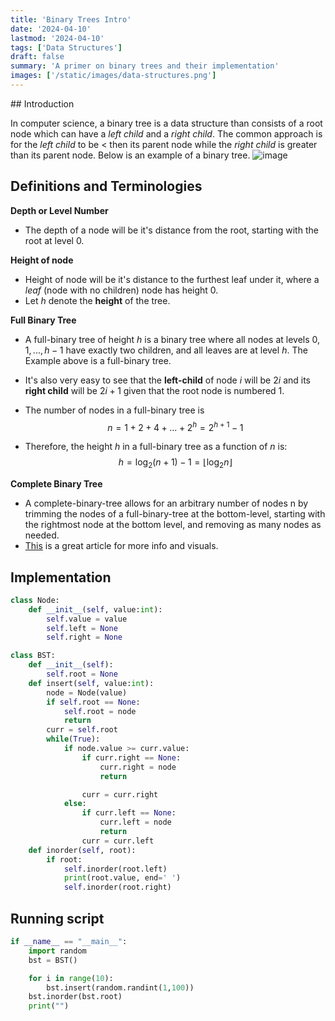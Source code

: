 ```yaml
---
title: 'Binary Trees Intro'
date: '2024-04-10'
lastmod: '2024-04-10'
tags: ['Data Structures']
draft: false
summary: 'A primer on binary trees and their implementation'
images: ['/static/images/data-structures.png']
---
```


<TOCInline toc={props.toc} exclude="Introduction" />
## Introduction

In computer science, a binary tree is a data structure than consists of a root node which can have a _left child_ and a _right child_. The common approach is for the _left child_ to be $<$ then its parent node while the _right child_ is greater than its parent node. Below is an example of a binary tree.
![image](https://www.baeldung.com/wp-content/uploads/sites/4/2022/02/sdADA.drawio-1.png)

## Definitions and Terminologies

**Depth or Level Number**

- The depth of a node will be it's distance from the root, starting with the root at level 0.

**Height of node**

- Height of node will be it's distance to the furthest leaf under it, where a _leaf_ (node with no children) node has height 0.
- Let _h_ denote the **height** of the tree.

**Full Binary Tree**

- A full-binary tree of height _h_ is a binary tree where all nodes at levels $0,1,...,h-1$ have exactly two children, and all leaves are at level $h$. The Example above is a full-binary tree.

- It's also very easy to see that the **left-child** of node $i$ will be $2i$ and its **right child** will be $2i+1$ given that the root node is numbered 1.

- The number of nodes in a full-binary tree is
  $$
  n = 1+2+4+...+2^h = 2^{h+1}-1
  $$
- Therefore, the height $h$ in a full-binary tree as a function of $n$ is:
  $$
   h = \log_2(n+1)-1 = \lfloor \log_2n \rfloor
  $$

**Complete Binary Tree**

- A complete-binary-tree allows for an arbitrary number of nodes n by trimming the
  nodes of a full-binary-tree at the bottom-level, starting with the rightmost node at the
  bottom level, and removing as many nodes as needed.
- [This](https://www.geeksforgeeks.org/complete-binary-tree/) is a great article for more info and visuals.

## Implementation

```python
class Node:
    def __init__(self, value:int):
        self.value = value
        self.left = None
        self.right = None

class BST:
    def __init__(self):
        self.root = None
    def insert(self, value:int):
        node = Node(value)
        if self.root == None:
            self.root = node
            return
        curr = self.root
        while(True):
            if node.value >= curr.value:
                if curr.right == None:
                    curr.right = node
                    return

                curr = curr.right
            else:
                if curr.left == None:
                    curr.left = node
                    return
                curr = curr.left
    def inorder(self, root):
        if root:
            self.inorder(root.left)
            print(root.value, end=' ')
            self.inorder(root.right)
```

## Running script

```python
if __name__ == "__main__":
    import random
    bst = BST()

    for i in range(10):
        bst.insert(random.randint(1,100))
    bst.inorder(bst.root)
    print("")
```
